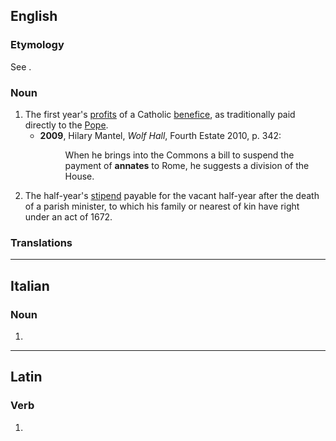 ==English==

===Etymology===
See {{m|en|ann}}.

===Noun===
{{en-noun}}

# The first year's [[profit]]s of a Catholic [[benefice]], as traditionally paid directly to the [[Pope]].
#* '''2009''', Hilary Mantel, ''Wolf Hall'', Fourth Estate 2010, p. 342:
#*: When he brings into the Commons a bill to suspend the payment of '''annates''' to Rome, he suggests a division of the House.
# {{lb|en|Scotland|legal}} The half-year's [[stipend]] payable for the vacant half-year after the death of a parish minister, to which his family or nearest of kin have right under an act of 1672.

===Translations===
{{trans-top|Catholic benefice}}
{{trans-mid}}
{{trans-bottom}}

{{trans-top|Scottish law}}
{{trans-mid}}
{{trans-bottom}}

----

==Italian==

===Noun===
{{head|it|noun form|g=f}}

# {{plural of|it|annata}}

----

==Latin==

===Verb===
{{la-verb-form|annāte}}

# {{inflection of|la|annō||2|p|pres|actv|impr}}